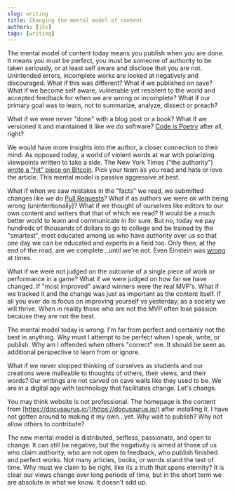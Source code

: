 ```yaml
---
slug: writing
title: Changing the mental model of content
authors: [j5s]
tags: [writing]
---
```


The mental model of content today means you publish when you are done.
It means you must be perfect, you must be someone of authority to be taken seriously,
or at least self aware and disclose that you are not.  Unintended errors,
incomplete works are looked at negatively and discouraged. What if this was
different?  What if we published on save?  What if we become self aware, 
vulnerable yet resistent to the world and accepted feedback for when we are wrong or incomplete?
What if our primary goal was to learn, not to summarize, analyze, dissect or preach?

What if we were never "done" with a blog post or a book?  What if we versioned
it and maintained it like we do software?  [Code is Poetry](https://medium.com/@launchyard/code-is-poetry-3d13d50a36b3)
after all, right?

We would have more insights into the author, a closer connection to their mind.
As opposed today, a world of violent words at war with polarizing viewpoints written to 
take a side.  The New York Times ("the authority") [wrote a "hit" piece on Bitcoin](https://standardcrypto.wordpress.com/2023/04/10/another-lame-new-york-times-hit-piece-on-bitcoin/). 
Pick your team as you read and hate or love the article.  This mental model is passive aggressive at best.

What if when we saw mistakes in the "facts" we read, we submitted changes
like we do [Pull Requests](https://martinfowler.com/bliki/PullRequest.html)?
What if as authors we were ok with being wrong (unintentionally)? 
What if we thought of ourselves like editors to our own content and
writers that that of which we read?  It
would be a much better world to learn and communicate in for sure.
But no, today we pay hundreds of thousands
of dollars to go to college and be trained by the "smartest", most educated among us
who have authority over us so that one day we can be educated and 
experts in a field too.  Only then, at the end of the road, are we complete...until we're not.
Even Einstein was [wrong](https://www.astronomy.com/science/5-times-einstein-was-wrong/) at times.

What if we were not judged on the outcome of a single piece of work or performance in a game?
What if we were judged on how far we have changed. If "most improved" award winners were the real MVP's.
What if we tracked it and the change was just as important as the content itself. If all you ever do is
focus on improving yourself vs yesterday, as a society we will thrive.  When in reality those who
are not the MVP often lose passion because they are not the best. 

The mental model today is wrong.  I'm far from perfect and certainly not the best in anything.
Why must I attempt to be perfect when I speak, write, or publish.
Why am I offended when others "correct" me.  It should be seen as additional perspective to 
learn from or ignore.

What if we never stopped thinking of ourselves as students and our creations were malleable
to thoughts of others, their views, and their words?  Our writings are not carved 
on cave walls like they used to be. We are in a digital age with technology that facilitates change. 
Let's change.

You may think website is not professional.
The homepage is the content from [https://docusaurus.io/](https://docusaurus.io/)
after installing it. I have not gotten around to making it my own...yet.
Why wait to publish? Why not allow others to contribute?

The new mental model is distributed, selfless, passionate, and open to change. 
It can still be negative, but the negativity is aimed at those of us who claim authority,
who are not open to feedback, who publish finished and perfect works. Not many
articles, books, or words stand the test of time.  Why must we claim to be right, like its a 
truth that spans eternity?  It is clear our views change over long periods of time, 
but in the short term we are absolute in what we know. It doesn't add up. 


